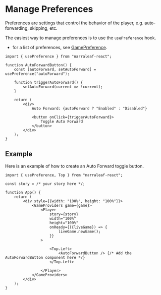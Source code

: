# Manage Preferences

Preferences are settings that control the behavior of the player, e.g. auto-forwarding, skipping, etc.

The easiest way to manage preferences is to use the `usePreference` hook.

- for a list of preferences, see [GamePreference](../core/types/GamePreference).

```tsx
import { usePreference } from "narraleaf-react";
```

```tsx
function AutoForwardButton() {
    const [autoForward, setAutoForward] = usePreference("autoForward");

    function triggerAutoForward() {
        setAutoForward(current => !current);
    }

    return (
        <div>
            Auto Forward: {autoForward ? "Enabled" : "Disabled"}
            
            <button onClick={triggerAutoForward}>
                Toggle Auto Forward
            </button>
        </div>
    );
}
```

## Example

Here is an example of how to create an Auto Forward toggle button.

```tsx
import { usePreference, Top } from "narraleaf-react";

const story = /* your story here */;

function App() {
    return (
        <div style={{width: "100%", height: "100%"}}>
            <GameProviders game={game}>
                <Player
                    story={story}
                    width="100%"
                    height="100%"
                    onReady={({liveGame}) => {
                        liveGame.newGame();
                    }}
                >

                    <Top.Left>
                        <AutoForwardButton /> {/* Add the AutoForwardButton component here */}
                    </Top.Left>

                </Player>
            </GameProviders>
        </div>
    );
}



